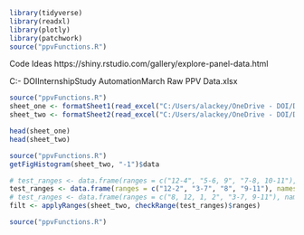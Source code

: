 ```{r}
library(tidyverse)
library(readxl)
library(plotly)
library(patchwork)
source("ppvFunctions.R")
```

Code Ideas
https://shiny.rstudio.com/gallery/explore-panel-data.html

C:\Users\alackey\OneDrive - DOI\Desktop\NPS Internship\PPV Study Automation\TEST March Raw PPV Data.xlsx
```{r}
source("ppvFunctions.R")
sheet_one <- formatSheet1(read_excel("C:/Users/alackey/OneDrive - DOI/Desktop/NPS Internship/PPV Study Automation/GUMO April Raw PPV Data.xlsx", sheet = 1))
sheet_two <- formatSheet2(read_excel("C:/Users/alackey/OneDrive - DOI/Desktop/NPS Internship/PPV Study Automation/GUMO April Raw PPV Data.xlsx", sheet = 2))
```

```{r}
head(sheet_one)
head(sheet_two)
```

```{r}
source("ppvFunctions.R")
getFigHistogram(sheet_two, "-1")$data
```

```{r}
# test_ranges <- data.frame(ranges = c("12-4", "5-6, 9", "7-8, 10-11"), names = c("Group 1", "Group 2", "Group 3"))
test_ranges <- data.frame(ranges = c("12-2", "3-7", "8", "9-11"), names = c("Winter", "Spr_Sum", "August", "Fall"))
# test_ranges <- data.frame(ranges = c("8, 12, 1, 2", "3-7, 9-11"), names = c("Off-Peak", "Peak"))
filt <- applyRanges(sheet_two, checkRange(test_ranges)$ranges)
```

```{r}
source("ppvFunctions.R")
```